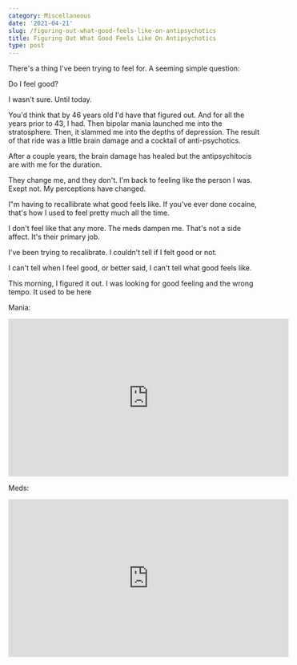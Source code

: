 ```yaml
---
category: Miscellaneous
date: '2021-04-21'
slug: /figuring-out-what-good-feels-like-on-antipsychotics
title: Figuring Out What Good Feels Like On Antipsychotics
type: post
---
```



There's a thing I've been trying to feel for. A seeming simple question:  

Do I feel good?

I wasn't sure. Until today. 

You'd think that by 46 years old I'd have that figured out. And for all the years prior to 43, I had. Then bipolar mania launched me into the stratosphere. Then, it slammed me into the depths of depression. The result of that ride was a little brain damage and a cocktail of anti-psychotics. 

After a couple years, the brain damage has healed but the antipsychitocis are with me for the duration. 

They change me, and they don't. I'm back to feeling like the person I was. Exept not. My perceptions have changed. 


I"m having to recallibrate what good feels like. If you've ever done cocaine, that's how I used to feel pretty much all the time. 

I don't feel like that any more. The meds dampen me. That's not a side affect. It's their primary job. 

I've been trying to recalibrate. I couldn't tell if I felt good or not. 

I can't tell when I feel good, or better said, I can't tell what good feels like. 

This morning, I figured it out. I was looking for good feeling and the wrong tempo. It used to be here

Mania:

<iframe width="560" height="315" src="https://www.youtube.com/embed/EpYHp-W51H4?start=753&end=768" title="YouTube video player" frameborder="0" allow="accelerometer; autoplay; clipboard-write; encrypted-media; gyroscope; picture-in-picture" allowfullscreen></iframe>


Meds:

<iframe width="560" height="315" src="https://www.youtube.com/embed/EpYHp-W51H4?start=25&end=43" title="YouTube video player" frameborder="0" allow="accelerometer; autoplay; clipboard-write; encrypted-media; gyroscope; picture-in-picture" allowfullscreen></iframe>

